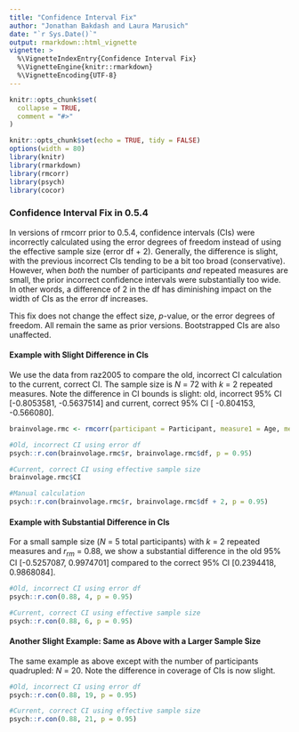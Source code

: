 ```yaml
---
title: "Confidence Interval Fix"
author: "Jonathan Bakdash and Laura Marusich"
date: "`r Sys.Date()`"
output: rmarkdown::html_vignette
vignette: >
  %\VignetteIndexEntry{Confidence Interval Fix}
  %\VignetteEngine{knitr::rmarkdown}
  %\VignetteEncoding{UTF-8}
---
```


```r
knitr::opts_chunk$set(
  collapse = TRUE,
  comment = "#>"
)
```

```r
knitr::opts_chunk$set(echo = TRUE, tidy = FALSE)
options(width = 80)
library(knitr)
library(rmarkdown)
library(rmcorr) 
library(psych)
library(cocor) 

```

### Confidence Interval Fix in 0.5.4
In versions of rmcorr prior to 0.5.4, confidence intervals (CIs) were incorrectly calculated using the error degrees of freedom instead of using the effective sample size (error df + 2). Generally, the difference is slight, with the previous incorrect CIs tending to be a bit too broad (conservative). However, when *both* the number of participants *and* repeated measures are small, the prior incorrect confidence intervals were substantially too wide. In other words, a difference of 2 in the df has diminishing impact on the width of CIs as the error df increases.

This fix does not change the effect size, *p*-value, or the error degrees of freedom. All remain the same as prior versions. Bootstrapped CIs are also unaffected.

#### Example with Slight Difference in CIs
We use the data from raz2005 to compare the old, incorrect CI calculation to the current, correct CI. The sample size is *N* = 72 with *k* = 2 repeated measures. Note the difference in CI bounds is slight: old, incorrect 95\% CI [-0.8053581, -0.5637514] and current, correct 95\% CI [ -0.804153, -0.566080].
```r
brainvolage.rmc <- rmcorr(participant = Participant, measure1 = Age, measure2 = Volume, dataset = raz2005)

#Old, incorrect CI using error df
psych::r.con(brainvolage.rmc$r, brainvolage.rmc$df, p = 0.95)

#Current, correct CI using effective sample size
brainvolage.rmc$CI

#Manual calculation
psych::r.con(brainvolage.rmc$r, brainvolage.rmc$df + 2, p = 0.95)
```
#### Example with Substantial Difference in CIs
For a small sample size (*N* = 5 total participants) with *k* = 2 repeated measures and *r*<sub>*rm*</sub> = 0.88, we show a substantial difference in the old 95\% CI [-0.5257087, 0.9974701] compared to the correct 95\% CI [0.2394418, 0.9868084].
```r
#Old, incorrect CI using error df
psych::r.con(0.88, 4, p = 0.95)

#Current, correct CI using effective sample size
psych::r.con(0.88, 6, p = 0.95)
```
#### Another Slight Example: Same as Above with a Larger Sample Size
The same example as above except with the number of participants quadrupled: *N* = 20. Note the difference in coverage of CIs is now slight.
```r
#Old, incorrect CI using error df
psych::r.con(0.88, 19, p = 0.95)

#Current, correct CI using effective sample size
psych::r.con(0.88, 21, p = 0.95)
```